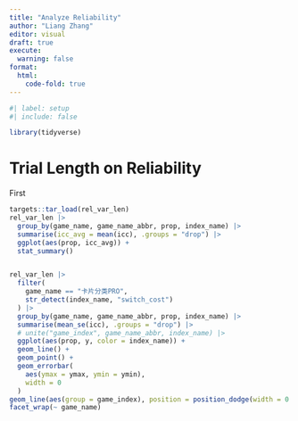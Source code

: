 ```yaml
---
title: "Analyze Reliability"
author: "Liang Zhang"
editor: visual
draft: true
execute: 
  warning: false
format: 
  html:
    code-fold: true
---
```


```r
#| label: setup
#| include: false

library(tidyverse)
```

# Trial Length on Reliability

First

```r
targets::tar_load(rel_var_len)
rel_var_len |> 
  group_by(game_name, game_name_abbr, prop, index_name) |> 
  summarise(icc_avg = mean(icc), .groups = "drop") |> 
  ggplot(aes(prop, icc_avg)) +
  stat_summary()


rel_var_len |> 
  filter(
    game_name == "卡片分类PRO", 
    str_detect(index_name, "switch_cost")
  ) |> 
  group_by(game_name, game_name_abbr, prop, index_name) |> 
  summarise(mean_se(icc), .groups = "drop") |> 
  # unite("game_index", game_name_abbr, index_name) |> 
  ggplot(aes(prop, y, color = index_name)) +
  geom_line() +
  geom_point() +
  geom_errorbar(
    aes(ymax = ymax, ymin = ymin),
    width = 0
  )
geom_line(aes(group = game_index), position = position_dodge(width = 0.1))
facet_wrap(~ game_name)
```
